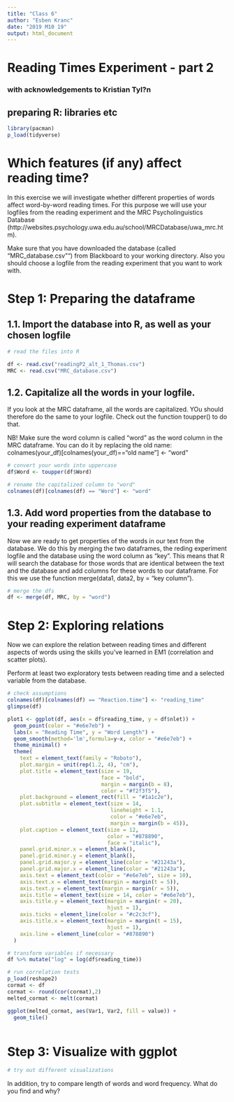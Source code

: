 ```yaml
---
title: "Class 6"
author: "Esben Kranc"
date: "2019 M10 19"
output: html_document
---
```


# Reading Times Experiment - part 2
### with acknowledgements to Kristian Tyl?n

## preparing R: libraries etc
```r
library(pacman)
p_load(tidyverse)

```

# Which features (if any) affect reading time?

In this exercise we will investigate whether different properties of words  affect word-by-word reading times. For this purpose we will use your logfiles from the reading experiment and the MRC Psycholinguistics Database (http://websites.psychology.uwa.edu.au/school/MRCDatabase/uwa_mrc.htm). 


Make sure that you have downloaded the database (called "MRC_database.csv"") from Blackboard to your working directory. Also you should choose a logfile from the reading experiment that you want to work with.

# Step 1: Preparing the dataframe

## 1.1. Import the database into R, as well as your chosen logfile
```r
# read the files into R

df <- read.csv("readingP2_alt_1_Thomas.csv")
MRC <- read.csv("MRC_database.csv")
```

## 1.2. Capitalize all the words in your logfile. 

If you look at the MRC dataframe, all the words are capitalized. YOu should therefore do the same to your logfile. Check out the function toupper() to do that.

NB! Make sure the word column is called "word" as the word column in the MRC dataframe. You can do it by replacing the old name: 
colnames(your_df)[colnames(your_df)=="old name"] <- "word"

```r
# convert your words into uppercase
df$Word <- toupper(df$Word)

# rename the capitalized column to "word"
colnames(df)[colnames(df) == "Word"] <- "word"

```

## 1.3. Add word properties from the database to your reading experiment dataframe

Now we are ready to get properties of the words in our text from the database. We do this by merging the two dataframes, the reding experiment logfile and the database using the word column as "key". This means that R will search the database for those words that are identical between the text and the database and add columns for these words to our dataframe. For this we use the function merge(data1, data2, by = "key column").

```r
# merge the dfs 
df <- merge(df, MRC, by = "word")

```

# Step 2: Exploring relations

Now we can explore the relation between reading times and different aspects of words using the skills you've learned in EM1 (correlation and scatter plots). 

Perform at least two exploratory tests between reading time and a selected variable from the database. 

```r
# check assumptions
colnames(df)[colnames(df) == "Reaction.time"] <- "reading_time"
glimpse(df)

plot1 <- ggplot(df, aes(x = df$reading_time, y = df$nlet)) +
  geom_point(color = "#e6e7eb") +
  labs(x = "Reading Time", y = "Word Length") +
  geom_smooth(method='lm',formula=y~x, color = "#e6e7eb") +
  theme_minimal() +
  theme(
    text = element_text(family = "Roboto"),
    plot.margin = unit(rep(1.2, 4), "cm"),
    plot.title = element_text(size = 19, 
                              face = "bold",
                              margin = margin(b = 8),
                              color = "#f2f3f5"),
    plot.background = element_rect(fill = "#1a1c2e"),
    plot.subtitle = element_text(size = 14, 
                                 lineheight = 1.1,
                                 color = "#e6e7eb",
                                 margin = margin(b = 45)),
    plot.caption = element_text(size = 12,
                                color = "#878890",
                                face = "italic"),
    panel.grid.minor.x = element_blank(),
    panel.grid.minor.y = element_blank(),
    panel.grid.major.y = element_line(color = "#21243a"),
    panel.grid.major.x = element_line(color = "#21243a"),
    axis.text = element_text(color = "#e6e7eb", size = 10),
    axis.text.x = element_text(margin = margin(t = 5)),
    axis.text.y = element_text(margin = margin(r = 5)),
    axis.title = element_text(size = 14, color = "#e6e7eb"), 
    axis.title.y = element_text(margin = margin(r = 20),
                                hjust = 1),
    axis.ticks = element_line(color = "#c2c3cf"),
    axis.title.x = element_text(margin = margin(t = 15),
                                hjust = 1),
    axis.line = element_line(color = "#878890")
  )

# transform variables if necessary
df %>% mutate("log" = log(df$reading_time))

# run correlation tests
p_load(reshape2)
cormat <- df
cormat <- round(cor(cormat),2)
melted_cormat <- melt(cormat)

ggplot(melted_cormat, aes(Var1, Var2, fill = value)) +
  geom_tile()



```


# Step 3: Visualize with ggplot
```r
# try out different visualizations

```


In addition, try to compare length of words and word frequency. What do you find and why?

```r

```



